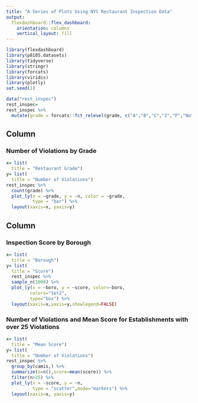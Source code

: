 ```yaml
---
title: "A Series of Plots Using NYC Restaurant Inspection Data"
output: 
  flexdashboard::flex_dashboard:
    orientation: columns
    vertical_layout: fill
---
```


```r
library(flexdashboard)
library(p8105.datasets)
library(tidyverse)
library(stringr)
library(forcats)
library(viridis)
library(plotly)
set.seed(1)
```

```r
data("rest_inspec")
rest_inspec=
rest_inspec %>% 
  mutate(grade = forcats::fct_relevel(grade, c("A","B","C","Z","P","Not Yet Graded")), score=as.numeric((score)), camis=as.character(camis))
```
Column {data-width=650}
-----------------------------------------------------------------------

### Number of Violations by Grade 

```r
x= list(
  title = "Restaurant Grade")
y= list(
  title = "Number of Violations")
rest_inspec %>% 
  count(grade) %>% 
  plot_ly(x = ~grade, y = ~n, color = ~grade, 
          type = "bar") %>%
  layout(xaxis=x, yaxis=y)

```

Column {data-width=350}
-----------------------------------------------------------------------

### Inspection Score by Borough

```r
x= list(
  title = "Borough")
y= list(
  title = "Score")
  rest_inspec %>%
  sample_n(1000) %>%
  plot_ly(x = ~boro, y = ~score, color=~boro,
         colors="Set2",
         type="box") %>%
  layout(xaxis=x,yaxis=y,showlegend=FALSE)
```

### Number of Violations and Mean Score for Establishments with over 25 Violations

```r
x= list(
  title = "Mean Score")
y= list(
  title = "Number of Violations")
rest_inspec %>% 
  group_by(camis,) %>%
  summarize(n=n(),score=mean(score)) %>%
  filter(n>25) %>%
  plot_ly(x = ~score, y = ~n, 
          type = "scatter",mode="markers") %>%
  layout(xaxis=x, yaxis=y)
```